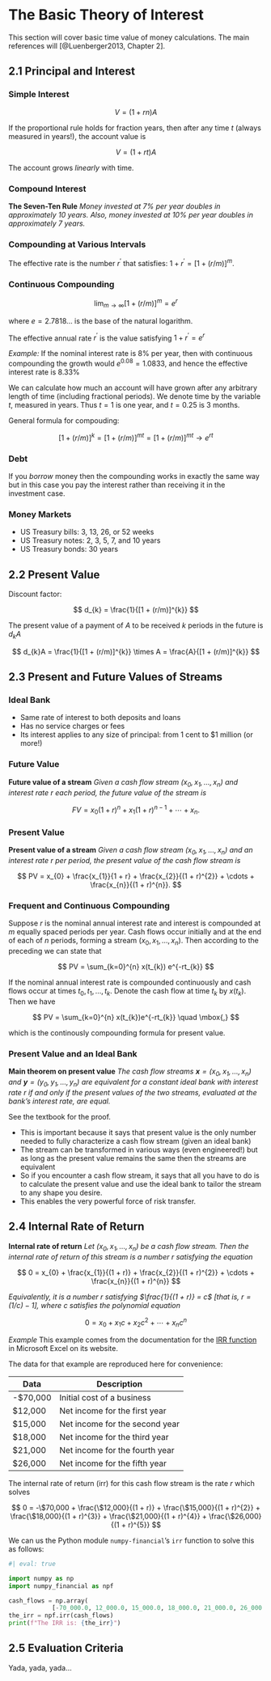 # __The Basic Theory of Interest__ { .unnumbered } 


This section will cover basic time value of money calculations. The main references will [@Luenberger2013, Chapter 2].

## **2.1 Principal and Interest**

### Simple Interest 

$$
V = (1 + rn)A
$$

If the proportional rule holds for fraction years, then after any time $t$ (always measured in years!), the account value is

$$
V = (1 + rt)A
$$

The account grows *linearly* with time. 

### Compound Interest

**The Seven-Ten Rule** *Money invested at $7\%$ per year doubles in approximately 10 years. Also, money invested at $10\%$ per year doubles in approximately 7 years.*


### Compounding at Various Intervals

The effective rate is the number $r^{\prime}$ that satisfies: $1 + r^{\prime} = [1 + (r/m)]^{m}$.


### Continuous Compounding 

$$
\lim_{m \rightarrow \infty} [1 + (r/m)]^{m} = e^{r}
$$

where $e = 2.7818\ldots$ is the base of the natural logarithm. 

The effective annual rate $r^{\prime}$ is the value satisfying $1 + r^{\prime} = e^{r}$

*Example:* If the nominal interest rate is $8\%$ per year, then with continuous compounding the growth would $e^{0.08} = 1.0833$, and hence the effective interest rate is $8.33\%$

We can calculate how much an account will have grown after any arbitrary length of time (including fractional periods). We denote time by the variable $t$, measured in years. Thus $t = 1$ is one year, and $t = 0.25$ is 3 months. 

General formula for compouding:

$$
[1 + (r/m)]^{k} = [1 + (r/m)]^{mt} = {[1 + (r/m)]^{m}}^{t} \rightarrow e^{rt}
$$


### Debt

If you *borrow* money then the compounding works in exactly the same way but in this case you pay the interest rather than receiving it in the investment case. 


### Money Markets

* US Treasury bills: 3, 13, 26, or 52 weeks
* US Treasury notes: 2, 3, 5, 7, and 10 years
* US Treasury bonds: 30 years


## **2.2 Present Value** 

Discount factor: 

$$
d_{k} = \frac{1}{[1 + (r/m)]^{k}}
$$

The present value of a payment of $A$ to be received $k$ periods in the future is $d_{k}A$

$$
d_{k}A = \frac{1}{[1 + (r/m)]^{k}} \times A = \frac{A}{[1 + (r/m)]^{k}}
$$


## **2.3 Present and Future Values of Streams**

### Ideal Bank 

* Same rate of interest to both deposits and loans
* Has no service charges or fees 
* Its interest applies to any size of principal: from 1 cent to $\$1$ million (or more!)

### Future Value 

**Future value of a stream** *Given a cash flow stream ($x_{0}, x_{1}, \ldots, x_{n}$) and interest rate $r$ each period, the future value of the stream is* 

$$
FV = x_{0} (1 + r)^{n} + x_{1} (1 + r)^{n-1} + \cdots + x_{n}.
$$


### Present Value 

**Present value of a stream** *Given a cash flow stream ($x_{0}, x_{1}, \ldots, x_{n}$) and an interest rate r per period, the present value of the cash flow stream is* 

$$
PV = x_{0} + \frac{x_{1}}{1 + r} + \frac{x_{2}}{(1 + r)^{2}} + \cdots + \frac{x_{n}}{(1 + r)^{n}}.
$$


### Frequent and Continuous Compounding 

Suppose $r$ is the nominal annual interest rate and interest is compounded at $m$ equally spaced periods per year. Cash flows occur initially and at the end of each of $n$ periods, forming a stream $(x_{0}, x_{1}, \ldots, x_{n})$. Then according to the preceding we can state that


$$
PV = \sum_{k=0}^{n} x(t_{k}) e^{-rt_{k}}
$$

If the nominal annual interest rate is compounded continuously and cash flows occur at times $t_{0}, t_{1}, \ldots, t_{k}$. Denote the cash flow at time $t_{k}$ by $x(t_{k})$. Then we have

$$
PV = \sum_{k=0}^{n} x(t_{k})e^{-rt_{k}} \quad \mbox{,}
$$

which is the continously compounding formula for present value.

### Present Value and an Ideal Bank 

**Main theorem on present value** *The cash flow streams $\textbf{x} = (x_{0}, x_{1}, \ldots, x_{n})$ and $\textbf{y} = (y_{0}, y_{1}, \ldots, y_{n})$ are equivalent for a constant ideal bank with interest rate $r$ if and only if the present values of the two streams, evaluated at the bank's interest rate, are equal.*

See the textbook for the proof.

- This is important because it says that present value is the only number needed to fully characterize a cash flow stream (given an ideal bank)
- The stream can be transformed in various ways (even engineered!) but as long as the present value remains the same then the streams are equivalent
- So if you encounter a cash flow stream, it says that all you have to do is to calculate the present value and use the ideal bank to tailor the stream to any shape you desire.
- This enables the very powerful force of risk transfer. 


## **2.4 Internal Rate of Return** 

**Internal rate of return** *Let $(x_{0}, x_{1}, \ldots, x_{n})$ be a cash flow stream. Then the internal rate of return of this stream is a number $r$ satisfying the equation*

$$
0 = x_{0} + \frac{x_{1}}{(1 + r)} + \frac{x_{2}}{(1 + r)^{2}} + \cdots + \frac{x_{n}}{(1 + r)^{n}}
$$

*Equivalently, it is a number $r$ satisfying $\frac{1}{(1 + r)} = c$ [that is, $r = (1/c) - 1$], where $c$ satisfies the polynomial equation*

$$
0 = x_{0} + x_{1}c + x_{2}c^{2} + \cdots + x_{n}c^{n}
$$

*Example* This example comes from the documentation for the [IRR function](https://support.microsoft.com/en-us/office/irr-function-64925eaa-9988-495b-b290-3ad0c163c1bc) in Microsoft Excel on its website. 

The data for that example are reproduced here for convenience: 

| Data     | Description                    |
|----------|--------------------------------|
| -$70,000 | Initial cost of a business     |
| $12,000  | Net income for the first year  |
| $15,000  | Net income for the second year |
| $18,000  | Net income for the third year  |
| $21,000  | Net income for the fourth year |
| $26,000  | Net income for the fifth year  |

The internal rate of return (irr) for this cash flow stream is the rate $r$ which solves

$$
0 = -\$70,000 + \frac{\$12,000}{(1 + r)} + \frac{\$15,000}{(1 + r)^{2}} + \frac{\$18,000}{(1 + r)^{3}} + \frac{\$21,000}{(1 + r)^{4}} + \frac{\$26,000}{(1 + r)^{5}}
$$

We can us the Python module `numpy-financial`'s `irr` function to solve this as follows:

```python
#| eval: true

import numpy as np
import numpy_financial as npf

cash_flows = np.array(
            [-70_000.0, 12_000.0, 15_000.0, 18_000.0, 21_000.0, 26_000.0])
the_irr = npf.irr(cash_flows)
print(f"The IRR is: {the_irr}")
```


## **2.5 Evaluation Criteria**

Yada, yada, yada...